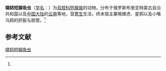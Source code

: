 {{Speciesbox
| name = 啸鸫短腺吸虫
| status = 
| status_system = 
| image = 
| genus = Brachylecithum
| species = eugenia
| authority = (Oschmarin, 1947)<ref name='id9899'>{{cite web| url =http://www.bioinfo.cn/db05/BjdwSpecies.php?action=view&id=9899| title =啸鸫短腺吸虫| work =《中国动物物种编目数据库》| publisher =中国科学院微生物研究所| author =中国科学院动物研究所| accessdate =2009-04-16| deadurl =yes| archiveurl =https://web.archive.org/web/20160305015338/http://www.bioinfo.cn/db05/BjdwSpecies.php?action=view&id=9899| archivedate =2016-03-05}}</ref>
}}

'''啸鸫短腺吸虫'''（[[学名|学名]]：{{lang|la|''Brachylecithum eugenia''}}）为[[双腔科|双腔科]][[短腺属|短腺属]]的动物。分布于俄罗斯布里亚特蒙古自治共和国以及[[中国大陆|中国大陆]]的[[云南|云南]]等地，营[[寄生|寄生]]生活，终末宿主粟喉蜂虎、星鸦以及小嘴乌鸦的肝脏与胆管。<ref name='id9899'/>

== 参考文献 ==
{{reflist}}

{{Wikispecies|Brachylecithum eugenia}}

[[Category:短腺属|啸鸫短腺吸虫]]


{{吸虫小作品}}